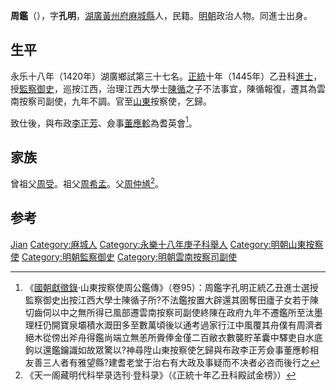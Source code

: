 {{Otheruses|other=名为周鉴的其他人物|周鉴}}

'''周鑑'''（{{bd|1401年||1478年||Zhou周}}），字'''孔明'''，[[湖廣|湖廣]][[黃州府|黃州府]][[麻城縣|麻城縣]]人，民籍。[[明朝|明朝]]政治人物。同進士出身。

== 生平 ==
永乐十八年（1420年）湖廣鄉試第三十七名。[[正统_(年号)|正統]]十年（1445年）乙丑科[[進士|進士]]，授[[監察御史|監察御史]]，巡按江西，治理江西大學士[[陳循|陳循]]之子不法事宜，陳循報復，遷其為雲南按察司副使，九年不調。官至[[山東|山東]]按察使，乞歸。

致仕後，與布政[[李正芳|李正芳]]、僉事[[董應軫|董應軫]]為耆英會<ref>《[[國朝獻徵錄|國朝獻徵錄]]·山東按察使周公鑑傳》（卷95）：周鑑字孔明正統乙丑進士選授監察御史出按江西大學士陳循子所?不法鑑按置大辟還其圉奪田廬子女若于陳切齒伺以中之無所得已風部遷雲南按察司副使終陳在政府九年不遷鑑所至汰墨理枉仍開寶泉壩積水溉田多至數萬頃後以通考過家行江中風覆其舟僕有周濟者絕木從傍出斧舟得鑑尚端立無恙所賫俸金僅二百敝衣數襲貯革囊中驛吏自水底鉤以還鑑鑰識如故眾驚以?神尋陞山東按察使乞歸與布政李正芳僉事董應軫相友善三人者有雅望縣?建耆老堂于治右有大政及事疑而不决者必咨而後行之</ref>。

== 家族 ==
曾祖父[[周受|周受]]。祖父[[周希孟|周希孟]]。父[[周仲馗|周仲馗]]<ref>《天一阁藏明代科举录选刊·登科录》（《正統十年乙丑科殿試金榜》）</ref>。

== 参考 ==
{{reflist}}

{{正統十年乙丑科殿試金榜}}

{{Authority control}}
{{DEFAULTSORT:Zhou周}}
[[Category:周姓|Jian]]
[[Category:麻城人|Category:麻城人]]
[[Category:永樂十八年庚子科舉人|Category:永樂十八年庚子科舉人]]
[[Category:明朝山東按察使|Category:明朝山東按察使]]
[[Category:明朝監察御史|Category:明朝監察御史]]
[[Category:明朝雲南按察司副使|Category:明朝雲南按察司副使]]

{{明朝人物小作品}}